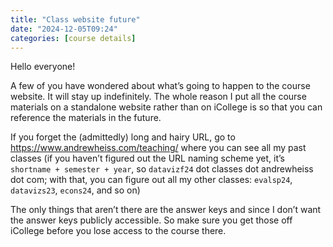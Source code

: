```yaml
---
title: "Class website future"
date: "2024-12-05T09:24"
categories: [course details]
---
```


Hello everyone!

A few of you have wondered about what's going to happen to the course website. It will stay up indefinitely. The whole reason I put all the course materials on a standalone website rather than on iCollege is so that you can reference the materials in the future.

If you forget the (admittedly) long and hairy URL, go to [https://www.andrewheiss.com/teaching/](https://www.andrewheiss.com/teaching/) where you can see all my past classes (if you haven't figured out the URL naming scheme yet, it's `shortname + semester + year`, so `datavizf24` dot classes dot andrewheiss dot com; with that, you can figure out all my other classes: `evalsp24`, `datavizs23`, `econs24`, and so on)

The only things that aren't there are the answer keys and since I don't want the answer keys publicly accessible. So make sure you get those off iCollege before you lose access to the course there.
